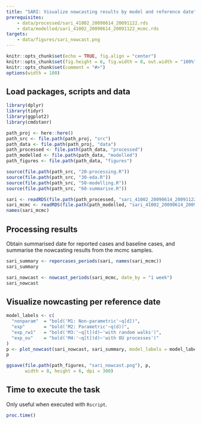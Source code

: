 ```yaml
---
title: "SARI: Visualize nowcasting results by model and reference date"
prerequisites:
    - data/processed/sari_41002_20090614_20091122.rds
    - data/modelled/sari_41002_20090614_20091122_mcmc.rds
targets:
    - data/figures/sari_nowcast.png
---
```


```r
knitr::opts_chunk$set(echo = TRUE, fig.align = "center")
knitr::opts_chunk$set(fig.height = 6, fig.width = 8, out.width = "100%")
knitr::opts_chunk$set(comment = "#>")
options(width = 100)
```

## Load packages, scripts and data

```r
library(dplyr)
library(tidyr)
library(ggplot2)
library(cmdstanr)

path_proj <- here::here()
path_src <- file.path(path_proj, "src")
path_data <- file.path(path_proj, "data")
path_processed <- file.path(path_data, "processed")
path_modelled <- file.path(path_data, "modelled")
path_figures <- file.path(path_data, "figures")

source(file.path(path_src, "20-processing.R"))
source(file.path(path_src, "30-eda.R"))
source(file.path(path_src, "50-modelling.R"))
source(file.path(path_src, "60-summarise.R"))

sari <- readRDS(file.path(path_processed, "sari_41002_20090614_20091122.rds"))
sari_mcmc <- readRDS(file.path(path_modelled, "sari_41002_20090614_20091122_mcmc.rds"))
names(sari_mcmc)
```

## Processing results

Obtain summarised date for reported cases and baseline cases, and summarise the nowcasting
results from the mcmc samples.

```r
sari_summary <- reporcases_periods(sari, names(sari_mcmc))
sari_summary

sari_nowcast <- nowcast_periods(sari_mcmc, date_by = "1 week")
sari_nowcast
```

## Visualize nowcasting per reference date

```r
model_labels <- c(
  "nonparam"  = "bold('M1: Non-parametric'~q[d])",
  "exp"       = "bold('M2: Parametric'~q(d))",
  "exp_rw1"   = "bold('M3:'~q[t](d)~'with random walks')",
  "exp_ou"    = "bold('M4:'~q[t](d)~'with OU processes')"
)
p <- plot_nowcast(sari_nowcast, sari_summary, model_labels = model_labels)
p

ggsave(file.path(path_figures, "sari_nowcast.png"), p,
       width = 8, height = 6, dpi = 300)
```


## Time to execute the task

Only useful when executed with `Rscript`.

```r
proc.time()
```

